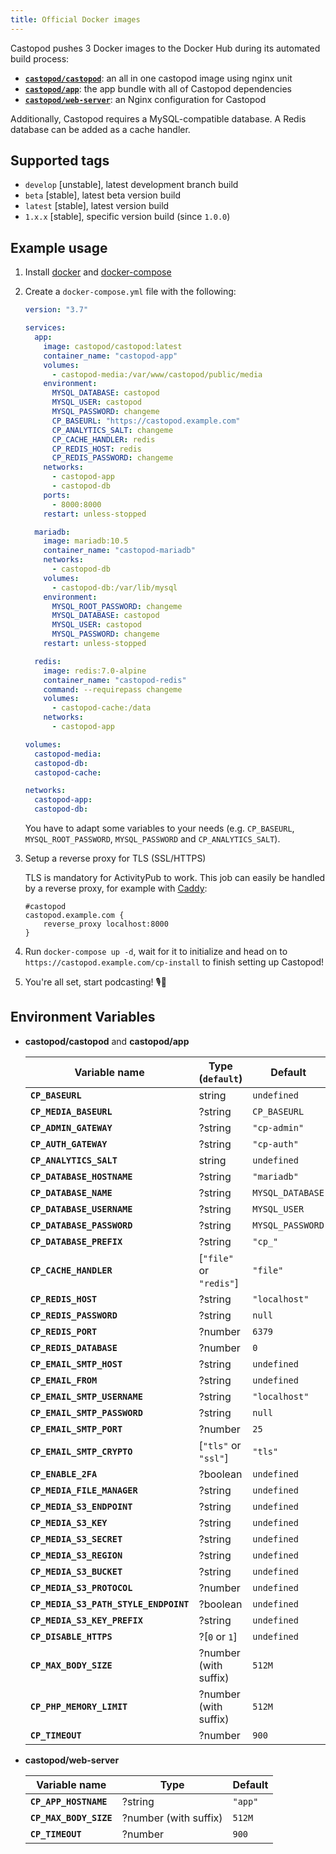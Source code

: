 ```yaml
---
title: Official Docker images
---
```


Castopod pushes 3 Docker images to the Docker Hub during its automated build
process:

- [**`castopod/castopod`**](https://hub.docker.com/r/castopod/castopod): an all
  in one castopod image using nginx unit
- [**`castopod/app`**](https://hub.docker.com/r/castopod/app): the app bundle
  with all of Castopod dependencies
- [**`castopod/web-server`**](https://hub.docker.com/r/castopod/web-server): an
  Nginx configuration for Castopod

Additionally, Castopod requires a MySQL-compatible database. A Redis database
can be added as a cache handler.

## Supported tags

- `develop` [unstable], latest development branch build
- `beta` [stable], latest beta version build
- `latest` [stable], latest version build
- `1.x.x` [stable], specific version build (since `1.0.0`)

## Example usage

1.  Install [docker](https://docs.docker.com/get-docker/) and
    [docker-compose](https://docs.docker.com/compose/install/)
2.  Create a `docker-compose.yml` file with the following:

    ```yml
    version: "3.7"

    services:
      app:
        image: castopod/castopod:latest
        container_name: "castopod-app"
        volumes:
          - castopod-media:/var/www/castopod/public/media
        environment:
          MYSQL_DATABASE: castopod
          MYSQL_USER: castopod
          MYSQL_PASSWORD: changeme
          CP_BASEURL: "https://castopod.example.com"
          CP_ANALYTICS_SALT: changeme
          CP_CACHE_HANDLER: redis
          CP_REDIS_HOST: redis
          CP_REDIS_PASSWORD: changeme
        networks:
          - castopod-app
          - castopod-db
        ports:
          - 8000:8000
        restart: unless-stopped

      mariadb:
        image: mariadb:10.5
        container_name: "castopod-mariadb"
        networks:
          - castopod-db
        volumes:
          - castopod-db:/var/lib/mysql
        environment:
          MYSQL_ROOT_PASSWORD: changeme
          MYSQL_DATABASE: castopod
          MYSQL_USER: castopod
          MYSQL_PASSWORD: changeme
        restart: unless-stopped

      redis:
        image: redis:7.0-alpine
        container_name: "castopod-redis"
        command: --requirepass changeme
        volumes:
          - castopod-cache:/data
        networks:
          - castopod-app

    volumes:
      castopod-media:
      castopod-db:
      castopod-cache:

    networks:
      castopod-app:
      castopod-db:
    ```

    You have to adapt some variables to your needs (e.g. `CP_BASEURL`,
    `MYSQL_ROOT_PASSWORD`, `MYSQL_PASSWORD` and `CP_ANALYTICS_SALT`).

3.  Setup a reverse proxy for TLS (SSL/HTTPS)

    TLS is mandatory for ActivityPub to work. This job can easily be handled by
    a reverse proxy, for example with [Caddy](https://caddyserver.com/):

    ```
    #castopod
    castopod.example.com {
        reverse_proxy localhost:8000
    }
    ```

4.  Run `docker-compose up -d`, wait for it to initialize and head on to
    `https://castopod.example.com/cp-install` to finish setting up Castopod!

5.  You're all set, start podcasting! 🎙️🚀

## Environment Variables

- **castopod/castopod** and **castopod/app**

  | Variable name                         | Type (`default`)        | Default          |
  | ------------------------------------- | ----------------------- | ---------------- |
  | **`CP_BASEURL`**                      | string                  | `undefined`      |
  | **`CP_MEDIA_BASEURL`**                | ?string                 | `CP_BASEURL`     |
  | **`CP_ADMIN_GATEWAY`**                | ?string                 | `"cp-admin"`     |
  | **`CP_AUTH_GATEWAY`**                 | ?string                 | `"cp-auth"`      |
  | **`CP_ANALYTICS_SALT`**               | string                  | `undefined`      |
  | **`CP_DATABASE_HOSTNAME`**            | ?string                 | `"mariadb"`      |
  | **`CP_DATABASE_NAME`**                | ?string                 | `MYSQL_DATABASE` |
  | **`CP_DATABASE_USERNAME`**            | ?string                 | `MYSQL_USER`     |
  | **`CP_DATABASE_PASSWORD`**            | ?string                 | `MYSQL_PASSWORD` |
  | **`CP_DATABASE_PREFIX`**              | ?string                 | `"cp_"`          |
  | **`CP_CACHE_HANDLER`**                | [`"file"` or `"redis"`] | `"file"`         |
  | **`CP_REDIS_HOST`**                   | ?string                 | `"localhost"`    |
  | **`CP_REDIS_PASSWORD`**               | ?string                 | `null`           |
  | **`CP_REDIS_PORT`**                   | ?number                 | `6379`           |
  | **`CP_REDIS_DATABASE`**               | ?number                 | `0`              |
  | **`CP_EMAIL_SMTP_HOST`**              | ?string                 | `undefined`      |
  | **`CP_EMAIL_FROM`**                   | ?string                 | `undefined`      |
  | **`CP_EMAIL_SMTP_USERNAME`**          | ?string                 | `"localhost"`    |
  | **`CP_EMAIL_SMTP_PASSWORD`**          | ?string                 | `null`           |
  | **`CP_EMAIL_SMTP_PORT`**              | ?number                 | `25`             |
  | **`CP_EMAIL_SMTP_CRYPTO`**            | [`"tls"` or `"ssl"`]    | `"tls"`          |
  | **`CP_ENABLE_2FA`**                   | ?boolean                | `undefined`      |
  | **`CP_MEDIA_FILE_MANAGER`**           | ?string                 | `undefined`      |
  | **`CP_MEDIA_S3_ENDPOINT`**            | ?string                 | `undefined`      |
  | **`CP_MEDIA_S3_KEY`**                 | ?string                 | `undefined`      |
  | **`CP_MEDIA_S3_SECRET`**              | ?string                 | `undefined`      |
  | **`CP_MEDIA_S3_REGION`**              | ?string                 | `undefined`      |
  | **`CP_MEDIA_S3_BUCKET`**              | ?string                 | `undefined`      |
  | **`CP_MEDIA_S3_PROTOCOL`**            | ?number                 | `undefined`      |
  | **`CP_MEDIA_S3_PATH_STYLE_ENDPOINT`** | ?boolean                | `undefined`      |
  | **`CP_MEDIA_S3_KEY_PREFIX`**          | ?string                 | `undefined`      |
  | **`CP_DISABLE_HTTPS`**                | ?[`0` or `1`]           | `undefined`      |
  | **`CP_MAX_BODY_SIZE`**                | ?number (with suffix)   | `512M`           |
  | **`CP_PHP_MEMORY_LIMIT`**             | ?number (with suffix)   | `512M`           |
  | **`CP_TIMEOUT`**                      | ?number                 | `900`            |

- **castopod/web-server**

  | Variable name          | Type                  | Default |
  | ---------------------- | --------------------- | ------- |
  | **`CP_APP_HOSTNAME`**  | ?string               | `"app"` |
  | **`CP_MAX_BODY_SIZE`** | ?number (with suffix) | `512M`  |
  | **`CP_TIMEOUT`**       | ?number               | `900`   |
